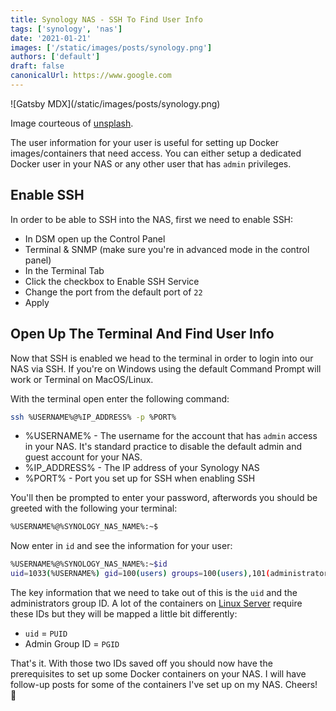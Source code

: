 ```yaml
---
title: Synology NAS - SSH To Find User Info
tags: ['synology', 'nas']
date: '2021-01-21'
images: ['/static/images/posts/synology.png']
authors: ['default']
draft: false
canonicalUrl: https://www.google.com
---
```

<div className="flex flex-wrap -mx-2 overflow-hidden xl:-mx-2">
  <div className="my-1 px-2 w-full overflow-hidden xl:my-1 xl:px-2 xl:w-1/2">
    ![Gatsby MDX](/static/images/posts/synology.png)
  </div>
</div>

Image courteous of [unsplash](https://unsplash.com/).

The user information for your user is useful for setting up Docker images/containers that need access. You can either setup a dedicated Docker user in your NAS or any other user that has `admin` privileges.

## Enable SSH

In order to be able to SSH into the NAS, first we need to enable SSH:

- In DSM open up the Control Panel
- Terminal & SNMP (make sure you're in advanced mode in the control panel)
- In the Terminal Tab
- Click the checkbox to Enable SSH Service
- Change the port from the default port of `22`
- Apply

## Open Up The Terminal And Find User Info

Now that SSH is enabled we head to the terminal in order to login into our NAS via SSH. If you're on Windows using the default Command Prompt will work or Terminal on MacOS/Linux.

With the terminal open enter the following command:

```bash
ssh %USERNAME%@%IP_ADDRESS% -p %PORT%
```

- %USERNAME% - The username for the account that has `admin` access in your NAS. It's standard practice to disable the default admin and guest account for your NAS.
- %IP_ADDRESS% - The IP address of your Synology NAS
- %PORT% - Port you set up for SSH when enabling SSH

You'll then be prompted to enter your password, afterwords you should be greeted with the following your terminal:

```bash
%USERNAME%@%SYNOLOGY_NAS_NAME%:~$
```

Now enter in `id` and see the information for your user:

```bash
%USERNAME%@%SYNOLOGY_NAS_NAME%:~$id
uid=1033(%USERNAME%) gid=100(users) groups=100(users),101(administrators)...
```

The key information that we need to take out of this is the `uid` and the administrators group ID. A lot of the containers on [Linux Server](https://fleet.linuxserver.io/) require these IDs but they will be mapped a little bit differently:

- `uid` = `PUID`
- Admin Group ID = `PGID`

That's it. With those two IDs saved off you should now have the prerequisites to set up some Docker containers on your NAS. I will have follow-up posts for some of the containers I've set up on my NAS. Cheers! 🍻
